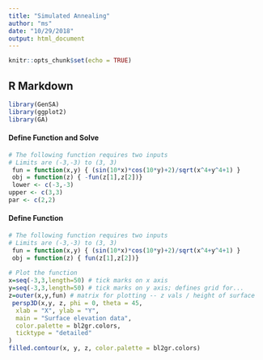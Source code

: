 ```yaml
---
title: "Simulated Annealing"
author: "ms"
date: "10/29/2018"
output: html_document
---
```


```r
knitr::opts_chunk$set(echo = TRUE)
```

## R Markdown

```r
library(GenSA)
library(ggplot2)
library(GA)

```


#### Define Function and Solve

```r
# The following function requires two inputs
# Limits are (-3,-3) to (3, 3)
 fun = function(x,y) { (sin(10*x)*cos(10*y)+2)/sqrt(x^4+y^4+1) } 
 obj = function(z) { -fun(z[1],z[2])}
 lower <- c(-3,-3)
upper <- c(3,3)
par <- c(2,2)
```

#### Define Function

```r
# The following function requires two inputs
# Limits are (-3,-3) to (3, 3)
 fun = function(x,y) { (sin(10*x)*cos(10*y)+2)/sqrt(x^4+y^4+1) } 
 obj = function(z) { fun(z[1],z[2])}
 
# Plot the function
x=seq(-3,3,length=50) # tick marks on x axis
y=seq(-3,3,length=50) # tick marks on y axis; defines grid for... 
z=outer(x,y,fun) # matrix for plotting -- z vals / height of surface
 persp3D(x,y, z, phi = 0, theta = 45,
  xlab = "X", ylab = "Y",
  main = "Surface elevation data",
  color.palette = bl2gr.colors,
  ticktype = "detailed"
)
filled.contour(x, y, z, color.palette = bl2gr.colors)

```

